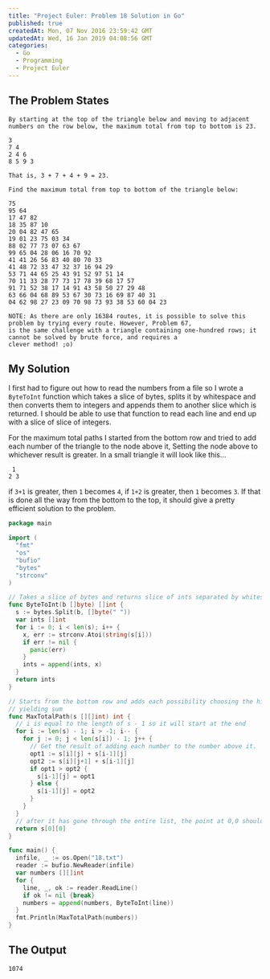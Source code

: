 ```yaml
---
title: "Project Euler: Problem 18 Solution in Go"
published: true
createdAt: Mon, 07 Nov 2016 23:59:42 GMT
updatedAt: Wed, 16 Jan 2019 04:08:56 GMT
categories:
  - Go
  - Programming
  - Project Euler
---
```


## The Problem States

```
By starting at the top of the triangle below and moving to adjacent numbers on the row below, the maximum total from top to bottom is 23.

3
7 4
2 4 6
8 5 9 3

That is, 3 + 7 + 4 + 9 = 23.

Find the maximum total from top to bottom of the triangle below:

75
95 64
17 47 82
18 35 87 10
20 04 82 47 65
19 01 23 75 03 34
88 02 77 73 07 63 67
99 65 04 28 06 16 70 92
41 41 26 56 83 40 80 70 33
41 48 72 33 47 32 37 16 94 29
53 71 44 65 25 43 91 52 97 51 14
70 11 33 28 77 73 17 78 39 68 17 57
91 71 52 38 17 14 91 43 58 50 27 29 48
63 66 04 68 89 53 67 30 73 16 69 87 40 31
04 62 98 27 23 09 70 98 73 93 38 53 60 04 23

NOTE: As there are only 16384 routes, it is possible to solve this problem by trying every route. However, Problem 67,
is the same challenge with a triangle containing one-hundred rows; it cannot be solved by brute force, and requires a
clever method! ;o)
```

## My Solution

I first had to figure out how to read the numbers from a file so I wrote a `ByteToInt` function which takes a slice
of bytes, splits it by whitespace and then converts them to integers and appends them to another slice which is
returned. I should be able to use that function to read each line and end up with a slice of slice of integers.

For the maximum total paths I started from the bottom row and tried to add each number of the triangle to the node
above it, Setting the node above to whichever result is greater. In a small triangle it will look like this...

```
 1
2 3
```

if `3+1` is greater, then `1` becomes `4`, if `1+2` is greater, then `1` becomes `3`. If that is done all the way
from the bottom to the top, it should give a pretty efficient solution to the problem.

```go
package main

import (
  "fmt"
  "os"
  "bufio"
  "bytes"
  "strconv"
)

// Takes a slice of bytes and returns slice of ints separated by whitespace
func ByteToInt(b []byte) []int {
  s := bytes.Split(b, []byte(" "))
  var ints []int
  for i := 0; i < len(s); i++ {
    x, err := strconv.Atoi(string(s[i]))
    if err != nil {
      panic(err)
    }
    ints = append(ints, x)
  }
  return ints
}

// Starts from the bottom row and adds each possibility choosing the highest
// yielding sum
func MaxTotalPath(s [][]int) int {
  // i is equal to the length of s - 1 so it will start at the end
  for i := len(s) - 1; i > -1; i-- {
    for j := 0; j < len(s[i]) - 1; j++ {
      // Get the result of adding each number to the number above it.
      opt1 := s[i][j] + s[i-1][j]
      opt2 := s[i][j+1] + s[i-1][j]
      if opt1 > opt2 {
        s[i-1][j] = opt1
      } else {
        s[i-1][j] = opt2
      }
    }
  }
  // after it has gone through the entire list, the point at 0,0 should be correct
  return s[0][0]
}

func main() {
  infile, _ := os.Open("18.txt")
  reader := bufio.NewReader(infile)
  var numbers [][]int
  for {
    line, _, ok := reader.ReadLine()
    if ok != nil {break}
    numbers = append(numbers, ByteToInt(line))
  }
  fmt.Println(MaxTotalPath(numbers))
}
```

## The Output

```bash
1074
```
